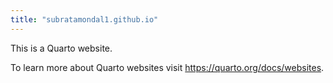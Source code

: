 ```yaml
---
title: "subratamondal1.github.io"
---
```


This is a Quarto website.

To learn more about Quarto websites visit <https://quarto.org/docs/websites>.


